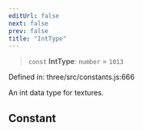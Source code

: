 ```yaml
---
editUrl: false
next: false
prev: false
title: "IntType"
---
```


> `const` **IntType**: `number` = `1013`

Defined in: three/src/constants.js:666

An int data type for textures.

## Constant
